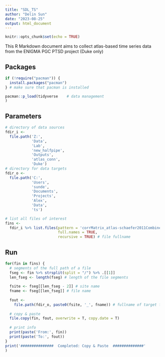 ---
title: "SDL_TS"
author: "Delin Sun"
date: "2023-08-25"
output: html_document
---

```{r setup, include=FALSE}
knitr::opts_chunk$set(echo = TRUE)
```

This R Markdown document aims to collect atlas-based time series data from the ENIGMA PGC PTSD project (Duke only)

## Packages
```{r, echo=FALSE}
if (!require("pacman")) {
  install.packages("pacman")
} # make sure that pacman is installed

pacman::p_load(tidyverse    # data management
)

```

## Parameters
```{r,echo=FALSE}
# directory of data sources
fdir_i <-
  file.path('Z:',
            'Data',
            'Lab',
            'new_halfpipe',
            'Outputs',
            'atlas_conn',
            'Duke')
# directory for data targets
fdir_o <-
  file.path('C:',
            'Users',
            'sunde',
            'Documents',
            'Projects',
            'Alex',
            'Data',
            'ts')

# list all files of interest
fins <-
  fdir_i %>% list.files(pattern = 'corrMatrix_atlas-schaefer2011Combined_timeseries.tsv',
                        full.names = TRUE,
                        recursive = TRUE) # file fullname
```


## Run
```{r,echo=FALSE}
for(fin in fins) {
  # segments of the full path of a file
  fseg <- fin %>% strsplit(split = "/") %>% .[[1]]
  len_fseg <- length(fseg) # length of the file segments
  
  fsite <- fseg[[len_fseg - 2]] # site name
  fname <- fseg[[len_fseg]] # file name
  
  fout <-
    file.path(fdir_o, paste0(fsite, '_', fname)) # fullname of target file
  
  # copy & paste
  file.copy(fin, fout, overwrite = T, copy.date = T)
  
  # print info
  print(paste('From:', fin))
  print(paste('To:', fout))
}
print('###############  Completed: Copy & Paste  ##############'
)

```



